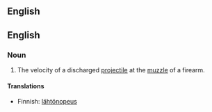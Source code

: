 ==English==

== English ==

===Noun===
{{en-noun|sg=[[muzzle]] [[velocity]]|pl=muzzle velocities}}

# {{context|firearms}} The velocity of a discharged [[projectile]] at the [[muzzle]] of a firearm.

====Translations====
{{top}}
*Finnish: [[lähtönopeus]]
{{bottom}}